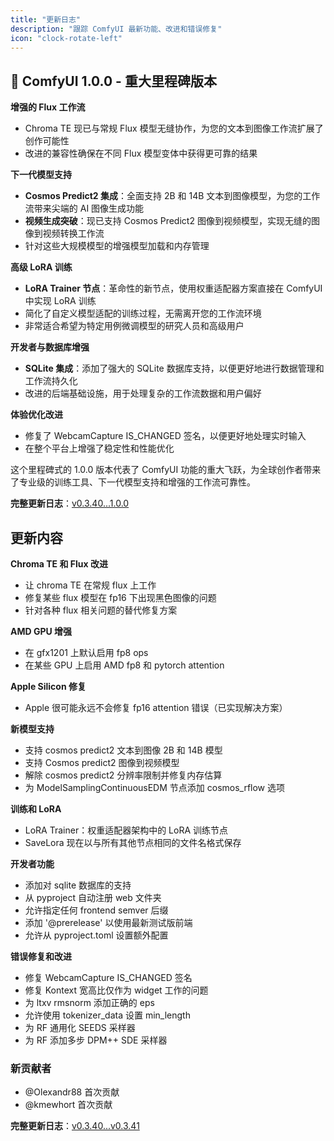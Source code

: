 ```yaml
---
title: "更新日志"
description: "跟踪 ComfyUI 最新功能、改进和错误修复"
icon: "clock-rotate-left"
---
```


<Update label="1.0.0" description="2025年6月25日">

## 🎉 ComfyUI 1.0.0 - 重大里程碑版本

**增强的 Flux 工作流**
- Chroma TE 现已与常规 Flux 模型无缝协作，为您的文本到图像工作流扩展了创作可能性
- 改进的兼容性确保在不同 Flux 模型变体中获得更可靠的结果

**下一代模型支持**
- **Cosmos Predict2 集成**：全面支持 2B 和 14B 文本到图像模型，为您的工作流带来尖端的 AI 图像生成功能
- **视频生成突破**：现已支持 Cosmos Predict2 图像到视频模型，实现无缝的图像到视频转换工作流
- 针对这些大规模模型的增强模型加载和内存管理

**高级 LoRA 训练**
- **LoRA Trainer 节点**：革命性的新节点，使用权重适配器方案直接在 ComfyUI 中实现 LoRA 训练
- 简化了自定义模型适配的训练过程，无需离开您的工作流环境
- 非常适合希望为特定用例微调模型的研究人员和高级用户

**开发者与数据库增强**
- **SQLite 集成**：添加了强大的 SQLite 数据库支持，以便更好地进行数据管理和工作流持久化
- 改进的后端基础设施，用于处理复杂的工作流数据和用户偏好

**体验优化改进**
- 修复了 WebcamCapture IS_CHANGED 签名，以便更好地处理实时输入
- 在整个平台上增强了稳定性和性能优化

这个里程碑式的 1.0.0 版本代表了 ComfyUI 功能的重大飞跃，为全球创作者带来了专业级的训练工具、下一代模型支持和增强的工作流可靠性。

**完整更新日志**：[v0.3.40...1.0.0](https://github.com/comfyanonymous/ComfyUI/compare/v0.3.40...1.0.0)

</Update>
<Update label="v0.3.41" description="2025年6月17日">

## 更新内容

**Chroma TE 和 Flux 改进**
- 让 chroma TE 在常规 flux 上工作
- 修复某些 flux 模型在 fp16 下出现黑色图像的问题
- 针对各种 flux 相关问题的替代修复方案

**AMD GPU 增强**
- 在 gfx1201 上默认启用 fp8 ops
- 在某些 GPU 上启用 AMD fp8 和 pytorch attention

**Apple Silicon 修复**
- Apple 很可能永远不会修复 fp16 attention 错误（已实现解决方案）

**新模型支持**
- 支持 cosmos predict2 文本到图像 2B 和 14B 模型
- 支持 Cosmos predict2 图像到视频模型
- 解除 cosmos predict2 分辨率限制并修复内存估算
- 为 ModelSamplingContinuousEDM 节点添加 cosmos_rflow 选项

**训练和 LoRA**
- LoRA Trainer：权重适配器架构中的 LoRA 训练节点
- SaveLora 现在以与所有其他节点相同的文件名格式保存

**开发者功能**
- 添加对 sqlite 数据库的支持
- 从 pyproject 自动注册 web 文件夹
- 允许指定任何 frontend semver 后缀
- 添加 '@prerelease' 以使用最新测试版前端
- 允许从 pyproject.toml 设置额外配置

**错误修复和改进**
- 修复 WebcamCapture IS_CHANGED 签名
- 修复 Kontext 宽高比仅作为 widget 工作的问题
- 为 ltxv rmsnorm 添加正确的 eps
- 允许使用 tokenizer_data 设置 min_length
- 为 RF 通用化 SEEDS 采样器
- 为 RF 添加多步 DPM++ SDE 采样器

### 新贡献者
- @Olexandr88 首次贡献
- @kmewhort 首次贡献

**完整更新日志**：[v0.3.40...v0.3.41](https://github.com/comfyanonymous/ComfyUI/compare/v0.3.40...v0.3.41)

</Update>